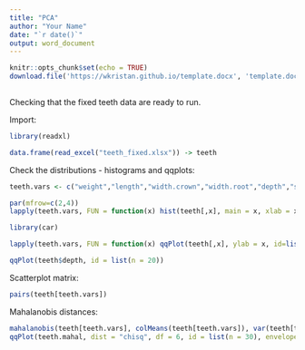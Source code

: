 ```yaml
---
title: "PCA"
author: "Your Name"
date: "`r date()`"
output: word_document
---
```


```r
knitr::opts_chunk$set(echo = TRUE)
download.file('https://wkristan.github.io/template.docx', 'template.docx', mode = 'wb')
    
```

Checking that the fixed teeth data are ready to run.

Import:

```r

library(readxl)

data.frame(read_excel("teeth_fixed.xlsx")) -> teeth

```

Check the distributions - histograms and qqplots:

```r

teeth.vars <- c("weight","length","width.crown","width.root","depth","surface.len","thickness")

par(mfrow=c(2,4))
lapply(teeth.vars, FUN = function(x) hist(teeth[,x], main = x, xlab = x))

library(car)

lapply(teeth.vars, FUN = function(x) qqPlot(teeth[,x], ylab = x, id=list(n =20)))

qqPlot(teeth$depth, id = list(n = 20))

```

Scatterplot matrix:

```r

pairs(teeth[teeth.vars])

```

Mahalanobis distances:

```r

mahalanobis(teeth[teeth.vars], colMeans(teeth[teeth.vars]), var(teeth[teeth.vars])) -> teeth.mahal
qqPlot(teeth.mahal, dist = "chisq", df = 6, id = list(n = 30), envelope = 0.99)

```